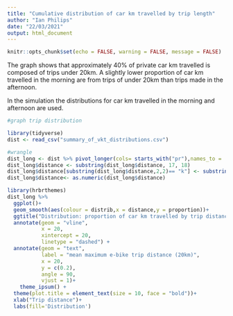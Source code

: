 ```yaml
---
title: "Cumulative distribution of car km travelled by trip length"
author: "Ian Philips"
date: "22/03/2021"
output: html_document
---
```


```r
knitr::opts_chunk$set(echo = FALSE, warning = FALSE, message = FALSE)
```

The graph shows that approximately 40% of private car km travelled is composed of trips under 20km.  A slightly lower proportion of car km travelled in the morning are from trips of under 20km  than trips made in the afternoon.  

In the simulation the distributions for car km travelled in the morning and afternoon are used.



```r
#graph trip distribution 

library(tidyverse)
dist <- read_csv("summary_of_vkt_distributions.csv")

#wrangle
dist_long <- dist %>% pivot_longer(cols= starts_with("pr"),names_to =  "distance",values_to = "proportion")
dist_long$distance <- substring(dist_long$distance, 17, 18)
dist_long$distance[substring(dist_long$distance,2,2)== "k"] <- substring(dist_long$distance,1,1)
dist_long$distance<- as.numeric(dist_long$distance)

library(hrbrthemes)
dist_long %>% 
  ggplot()+
  geom_smooth(aes(colour = distrib,x = distance,y = proportion))+
  ggtitle("Distribution: proportion of car km travelled by trip distance") +
  annotate(geom = "vline",
           x = 20,
           xintercept = 20,
           linetype = "dashed") +
  annotate(geom = "text",
           label = "mean maximum e-bike trip distance (20km)",
           x = 20,
           y = c(0.2),
           angle = 90, 
           vjust = 1)+
    theme_ipsum() +
  theme(plot.title = element_text(size = 10, face = "bold"))+
  xlab("Trip distance")+
  labs(fill='Distribution')
  
```

